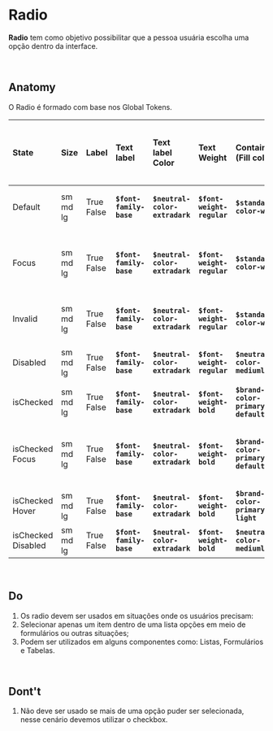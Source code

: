 # **Radio**

**Radio** tem como objetivo possibilitar que a pessoa usuária escolha uma opção dentro da interface.

<br />

## Anatomy

O Radio é formado com base nos Global Tokens.

| State              | Size     | Label      | Text label              | Text label Color               | Text Weight                | Container (Fill color)             | Stroke Color / Weight                                     | Outline (Weight / Border Radius / Stroke Color)                               | Icon Color                     | Border Radius           | Opacity                     | Exemplo   |
| :----------------- | :------- | :--------- | :---------------------- | :----------------------------- | :------------------------- | :--------------------------------- | :-------------------------------------------------------- | :---------------------------------------------------------------------------- | :----------------------------- | :---------------------- | :-------------------------- | :-------- |
| Default            | sm md lg | True False | **`$font-family-base`** | **`$neutral-color-extradark`** | **`$font-weight-regular`** | **`$standard-color-white`**        | **`$neutral-color-mediumdark`** **`$border-width-thin`**  | '---'                                                                         | '---'                          | **`$border-radius-xs`** | '---'                       | _[embed]_ |
| Focus              | sm md lg | True False | **`$font-family-base`** | **`$neutral-color-extradark`** | **`$font-weight-regular`** | **`$standard-color-white`**        | **`$neutral-color-mediumdark`** **`$border-width-thin`**  | **`$border-width-thin`** **`$border-radius-sm`** **`$neutral-color-darkest`** | '---'                          | **`$border-radius-xs`** | '---'                       | _[embed]_ |
| Invalid            | sm md lg | True False | **`$font-family-base`** | **`$neutral-color-extradark`** | **`$font-weight-regular`** | **`$standard-color-white`**        | **`$feedback-color-error-dark`** **`$border-width-thin`** | '---'                                                                         | '---'                          | **`$border-radius-xs`** | '---'                       | _[embed]_ |
| Disabled           | sm md lg | True False | **`$font-family-base`** | **`$neutral-color-extradark`** | **`$font-weight-regular`** | **`$neutral-color-mediumlight`**   | **`$neutral-color-extradark`** **`$border-width-thin`**   | '---'                                                                         | '---'                          | **`$border-radius-xs`** | **`$opacity-level-medium`** | _[embed]_ |
| isChecked          | sm md lg | True False | **`$font-family-base`** | **`$neutral-color-extradark`** | **`$font-weight-bold`**    | **`$brand-color-primary-default`** | '---'                                                     | '---'                                                                         | **`$standard-color-white`**    | **`$border-radius-xs`** | '---'                       | _[embed]_ |
| isChecked Focus    | sm md lg | True False | **`$font-family-base`** | **`$neutral-color-extradark`** | **`$font-weight-bold`**    | **`$brand-color-primary-default`** | '---'                                                     | **`$border-width-thin`** **`$border-radius-sm`** **`$neutral-color-darkest`** | **`$standard-color-white`**    | **`$border-radius-xs`** | '---'                       | _[embed]_ |
| isChecked Hover    | sm md lg | True False | **`$font-family-base`** | **`$neutral-color-extradark`** | **`$font-weight-bold`**    | **`$brand-color-primary-light`**   | '---'                                                     | '---'                                                                         | **`$standard-color-white`**    | **`$border-radius-xs`** | '---'                       | _[embed]_ |
| isChecked Disabled | sm md lg | True False | **`$font-family-base`** | **`$neutral-color-extradark`** | **`$font-weight-bold`**    | **`$neutral-color-mediumlight`**   | '---'                                                     | '---'                                                                         | **`$neutral-color-extradark`** | **`$border-radius-xs`** | **`$opacity-level-medium`** | _[embed]_ |

<br />

## Do

1. Os radio devem ser usados em situações onde os usuários precisam:
2. Selecionar apenas um item dentro de uma lista opções em meio de formulários ou outras situações;
3. Podem ser utilizados em alguns componentes como: Listas, Formulários e Tabelas.

<br />

## Dont't

1. Não deve ser usado se mais de uma opção puder ser selecionada, nesse cenário devemos utilizar o checkbox.
